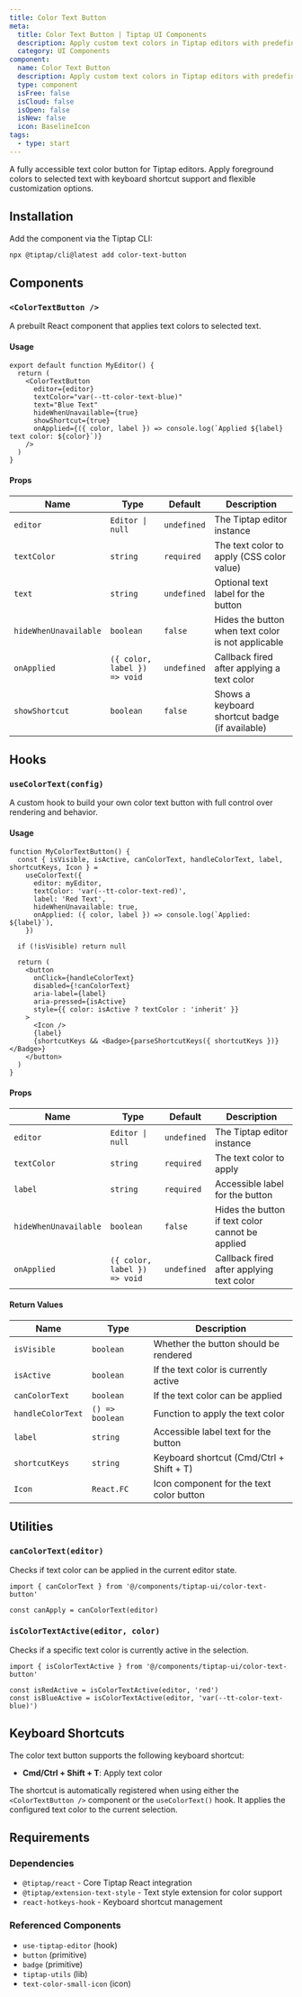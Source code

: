 ```yaml
---
title: Color Text Button
meta:
  title: Color Text Button | Tiptap UI Components
  description: Apply custom text colors in Tiptap editors with predefined color options, keyboard shortcuts, and full accessibility support.
  category: UI Components
component:
  name: Color Text Button
  description: Apply custom text colors in Tiptap editors with predefined color options, keyboard shortcuts, and full accessibility support.
  type: component
  isFree: false
  isCloud: false
  isOpen: false
  isNew: false
  icon: BaselineIcon
tags:
  - type: start
---
```



A fully accessible text color button for Tiptap editors. Apply foreground colors to selected text with keyboard shortcut support and flexible customization options.

<CodeDemo isScrollable src="https://template.tiptap.dev/preview/tiptap-ui/color-text-button" />

## Installation

Add the component via the Tiptap CLI:

```bash
npx @tiptap/cli@latest add color-text-button
```

## Components

### `<ColorTextButton />`

A prebuilt React component that applies text colors to selected text.

#### Usage

```tsx
export default function MyEditor() {
  return (
    <ColorTextButton
      editor={editor}
      textColor="var(--tt-color-text-blue)"
      text="Blue Text"
      hideWhenUnavailable={true}
      showShortcut={true}
      onApplied={({ color, label }) => console.log(`Applied ${label} text color: ${color}`)}
    />
  )
}
```

#### Props

| Name                  | Type                         | Default     | Description                                        |
| --------------------- | ---------------------------- | ----------- | -------------------------------------------------- |
| `editor`              | `Editor \| null`             | `undefined` | The Tiptap editor instance                         |
| `textColor`           | `string`                     | `required`  | The text color to apply (CSS color value)          |
| `text`                | `string`                     | `undefined` | Optional text label for the button                 |
| `hideWhenUnavailable` | `boolean`                    | `false`     | Hides the button when text color is not applicable |
| `onApplied`           | `({ color, label }) => void` | `undefined` | Callback fired after applying a text color         |
| `showShortcut`        | `boolean`                    | `false`     | Shows a keyboard shortcut badge (if available)     |

## Hooks

### `useColorText(config)`

A custom hook to build your own color text button with full control over rendering and behavior.

#### Usage

```tsx
function MyColorTextButton() {
  const { isVisible, isActive, canColorText, handleColorText, label, shortcutKeys, Icon } =
    useColorText({
      editor: myEditor,
      textColor: 'var(--tt-color-text-red)',
      label: 'Red Text',
      hideWhenUnavailable: true,
      onApplied: ({ color, label }) => console.log(`Applied: ${label}`),
    })

  if (!isVisible) return null

  return (
    <button
      onClick={handleColorText}
      disabled={!canColorText}
      aria-label={label}
      aria-pressed={isActive}
      style={{ color: isActive ? textColor : 'inherit' }}
    >
      <Icon />
      {label}
      {shortcutKeys && <Badge>{parseShortcutKeys({ shortcutKeys })}</Badge>}
    </button>
  )
}
```

#### Props

| Name                  | Type                         | Default     | Description                                      |
| --------------------- | ---------------------------- | ----------- | ------------------------------------------------ |
| `editor`              | `Editor \| null`             | `undefined` | The Tiptap editor instance                       |
| `textColor`           | `string`                     | `required`  | The text color to apply                          |
| `label`               | `string`                     | `required`  | Accessible label for the button                  |
| `hideWhenUnavailable` | `boolean`                    | `false`     | Hides the button if text color cannot be applied |
| `onApplied`           | `({ color, label }) => void` | `undefined` | Callback fired after applying text color         |

#### Return Values

| Name              | Type            | Description                              |
| ----------------- | --------------- | ---------------------------------------- |
| `isVisible`       | `boolean`       | Whether the button should be rendered    |
| `isActive`        | `boolean`       | If the text color is currently active    |
| `canColorText`    | `boolean`       | If the text color can be applied         |
| `handleColorText` | `() => boolean` | Function to apply the text color         |
| `label`           | `string`        | Accessible label text for the button     |
| `shortcutKeys`    | `string`        | Keyboard shortcut (Cmd/Ctrl + Shift + T) |
| `Icon`            | `React.FC`      | Icon component for the text color button |

## Utilities

### `canColorText(editor)`

Checks if text color can be applied in the current editor state.

```tsx
import { canColorText } from '@/components/tiptap-ui/color-text-button'

const canApply = canColorText(editor)
```

### `isColorTextActive(editor, color)`

Checks if a specific text color is currently active in the selection.

```tsx
import { isColorTextActive } from '@/components/tiptap-ui/color-text-button'

const isRedActive = isColorTextActive(editor, 'red')
const isBlueActive = isColorTextActive(editor, 'var(--tt-color-text-blue)')
```

## Keyboard Shortcuts

The color text button supports the following keyboard shortcut:

- **Cmd/Ctrl + Shift + T**: Apply text color

The shortcut is automatically registered when using either the `<ColorTextButton />` component or the `useColorText()` hook. It applies the configured text color to the current selection.

## Requirements

### Dependencies

- `@tiptap/react` - Core Tiptap React integration
- `@tiptap/extension-text-style` - Text style extension for color support
- `react-hotkeys-hook` - Keyboard shortcut management

### Referenced Components

- `use-tiptap-editor` (hook)
- `button` (primitive)
- `badge` (primitive)
- `tiptap-utils` (lib)
- `text-color-small-icon` (icon)
